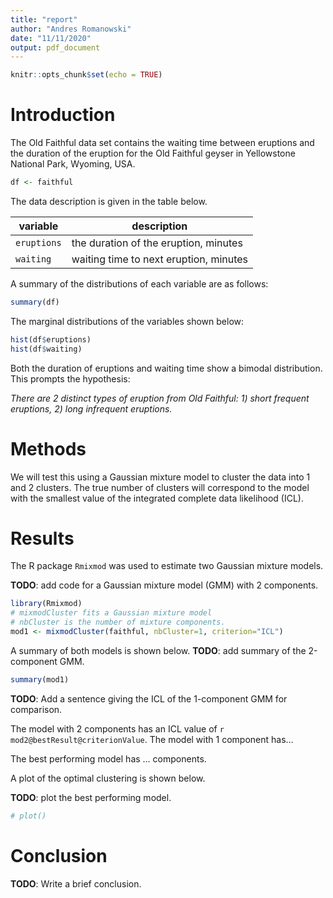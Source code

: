 ```yaml
---
title: "report"
author: "Andres Romanowski"
date: "11/11/2020"
output: pdf_document
---
```


```r
knitr::opts_chunk$set(echo = TRUE)
```

# Introduction

The Old Faithful data set contains the waiting time between eruptions and the duration of the eruption for the Old Faithful geyser in Yellowstone National Park, Wyoming, USA. 

```r
df <- faithful
```

The data description is given in the table below. 

| variable | description | 
| - | - |
| `eruptions` | the duration of the eruption, minutes |
| `waiting` | waiting time to next eruption, minutes | 


A  summary of the distributions of each variable are as follows:

```r
summary(df)
```

The marginal distributions of the variables shown below: 

```r
hist(df$eruptions)
hist(df$waiting)
```

Both the duration of eruptions and waiting time show a bimodal distribution. This prompts the hypothesis: 

*There are 2 distinct types of eruption from Old Faithful: 1) short frequent eruptions, 2) long infrequent eruptions.*


# Methods

We will test this using a Gaussian mixture model to cluster the data into 1 and 2 clusters. 
The true number of clusters will correspond to the model with the smallest value of the integrated complete data likelihood (ICL).  

# Results

The R package `Rmixmod` was used to estimate two Gaussian mixture models. 

**TODO**: add code for a Gaussian mixture model (GMM) with 2 components. 
```r
library(Rmixmod)
# mixmodCluster fits a Gaussian mixture model
# nbCluster is the number of mixture components. 
mod1 <- mixmodCluster(faithful, nbCluster=1, criterion="ICL")

```

A summary of both models is shown below. 
**TODO**: add summary of the 2-component GMM. 
```r
summary(mod1)
```

**TODO**: Add a sentence giving the ICL of the 1-component GMM for comparison. 

The model with 2 components has an ICL value of `r mod2@bestResult@criterionValue`. 
The model with 1 component has...

The best performing model has ... components. 

A plot of the optimal clustering is shown below. 

**TODO**: plot the best performing model. 

```r
# plot()
```

# Conclusion

**TODO**: Write a brief conclusion. 

